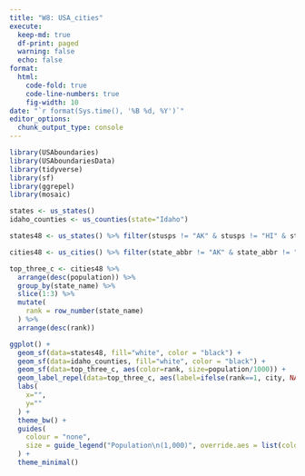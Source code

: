 ```yaml
---
title: "W8: USA_cities"
execute:
  keep-md: true
  df-print: paged
  warning: false
  echo: false
format:
  html:
    code-fold: true
    code-line-numbers: true
    fig-width: 10
date: "`r format(Sys.time(), '%B %d, %Y')`"
editor_options: 
  chunk_output_type: console
---
```


```r
library(USAboundaries)
library(USAboundariesData)
library(tidyverse)
library(sf)
library(ggrepel)
library(mosaic)
```

```r
states <- us_states()
idaho_counties <- us_counties(state="Idaho")

states48 <- us_states() %>% filter(stusps != "AK" & stusps != "HI" & stusps != "PR")

cities48 <- us_cities() %>% filter(state_abbr != "AK" & state_abbr != "HI" & state_abbr != "PR")
```

```r
top_three_c <- cities48 %>%
  arrange(desc(population)) %>% 
  group_by(state_name) %>%
  slice(1:3) %>% 
  mutate(
    rank = row_number(state_name)
  ) %>% 
  arrange(desc(rank))
```

```r
ggplot() +
  geom_sf(data=states48, fill="white", color = "black") +
  geom_sf(data=idaho_counties, fill="white", color = "black") +
  geom_sf(data=top_three_c, aes(color=rank, size=population/1000)) +
  geom_label_repel(data=top_three_c, aes(label=ifelse(rank==1, city, NA), geometry=geometry), stat="sf_coordinates", size=2, label.padding=.15, color="darkblue", max.overlaps = 2000) +
  labs(
    x="",
    y=""
  ) +
  theme_bw() +
  guides(
    colour = "none",
    size = guide_legend("Population\n(1,000)", override.aes = list(color="darkblue"))
  ) +
  theme_minimal()
```
